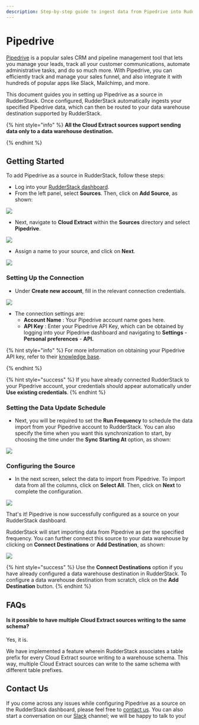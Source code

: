 ```yaml
---
description: Step-by-step guide to ingest data from Pipedrive into RudderStack.
---
```


# Pipedrive

[Pipedrive](https://www.pipedrive.com/) is a popular sales CRM and pipeline management tool that lets you manage your leads, track all your customer communications, automate administrative tasks, and do so much more. With Pipedrive, you can efficiently track and manage your sales funnel, and also integrate it with hundreds of popular apps like Slack, Mailchimp, and more.

This document guides you in setting up Pipedrive as a source in RudderStack. Once configured, RudderStack automatically ingests your specified Pipedrive data, which can then be routed to your data warehouse destination supported by RudderStack.

{% hint style="info" %}
**All the Cloud Extract sources support sending data only to a data warehouse destination.**

{% endhint %}

## Getting Started

To add Pipedrive as a source in RudderStack, follow these steps:

- Log into your [RudderStack dashboard](https://app.rudderlabs.com/signup?type=freetrial).
- From the left panel, select **Sources**. Then, click on **Add Source**, as shown:

![](../.gitbook/assets/1%20%284%29%20%283%29%20%283%29%20%283%29%20%283%29%20%283%29%20%283%29%20%283%29%20%283%29%20%283%29%20%283%29%20%283%29%20%283%29%20%283%29%20%283%29%20%283%29%20%282%29%20%283%29.png)

- Next, navigate to **Cloud Extract** within the **Sources** directory and select **Pipedrive**.

![](../.gitbook/assets/screen-shot-2021-02-09-at-5.06.53-pm.png)

- Assign a name to your source, and click on **Next**.

![](../.gitbook/assets/screen-shot-2021-02-09-at-5.07.17-pm.png)

### Setting Up the Connection

- Under **Create new account**, fill in the relevant connection credentials.

![](../.gitbook/assets/screen-shot-2021-02-09-at-5.08.24-pm.png)

- The connection settings are:
  - **Account Name** : Your Pipedrive account name goes here.
  - **API Key** : Enter your Pipedrive API Key, which can be obtained by logging into your Pipedrive dashboard and navigating to **Settings** - **Personal preferences** - **API.**

{% hint style="info" %}
For more information on obtaining your Pipedrive API key, refer to their [knowledge base](https://support.pipedrive.com/hc/en-us/articles/207344545-How-can-I-find-my-personal-API-key-).

{% endhint %}

{% hint style="success" %}
If you have already connected RudderStack to your Pipedrive account, your
credentials should appear automatically under **Use existing credentials**.
{% endhint %}

### Setting the Data Update Schedule

- Next, you will be required to set the **Run Frequency** to schedule the data import from your Pipedrive account to RudderStack. You can also specify the time when you want this synchronization to start, by choosing the time under the **Sync Starting At** option, as shown:

![](../.gitbook/assets/screen-shot-2021-02-09-at-5.08.36-pm.png)

### Configuring the Source

- In the next screen, select the data to import from Pipedrive. To import data from all the columns, click on **Select All**. Then, click on **Next** to complete the configuration.

![](../.gitbook/assets/screen-shot-2021-02-09-at-5.08.56-pm.png)

That's it! Pipedrive is now successfully configured as a source on your RudderStack dashboard.

RudderStack will start importing data from Pipedrive as per the specified frequency. You can further connect this source to your data warehouse by clicking on **Connect Destinations** or **Add Destination**, as shown:

![](../.gitbook/assets/screen-shot-2021-02-09-at-5.09.24-pm.png)

{% hint style="success" %}
Use the **Connect Destinations** option if you have already configured a data
warehouse destination in RudderStack. To configure a data warehouse
destination from scratch, click on the **Add Destination** button.
{% endhint %}

## FAQs

#### Is it possible to have multiple Cloud Extract sources writing to the same schema?

Yes, it is.

We have implemented a feature wherein RudderStack associates a table prefix for every Cloud Extract source writing to a warehouse schema. This way, multiple Cloud Extract sources can write to the same schema with different table prefixes.

## Contact Us

If you come across any issues while configuring Pipedrive as a source on the RudderStack dashboard, please feel free to [contact us](mailto:%20docs@rudderstack.com). You can also start a conversation on our [Slack](https://resources.rudderstack.com/join-rudderstack-slack) channel; we will be happy to talk to you!
